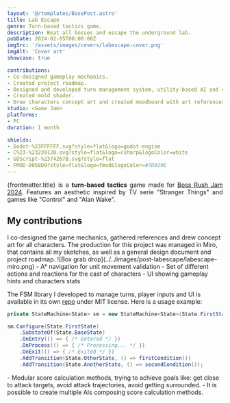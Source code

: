 ```yaml
---
layout: '@/templates/BasePost.astro'
title: Lab Escape
genre: Turn-based tactics game.
description: Beat all bosses and escape the underground lab.
pubDate: 2024-02-05T00:00:00Z
imgSrc: '/assets/images/covers/labescape-cover.png'
imgAlt: 'Cover art'
showcase: true

contributions:
- Co-designed gameplay mechanics.
- Created project roadmap.
- Designed and developed turn management system, utility-based AI and character abilities.
- Created mold shader.
- Drew characters concept art and created moodboard with art references.
studio: <Game Jam>
platforms:
- PC
duration: 1 month

shields:
- Godot-%23FFFFFF.svg?style=flat&logo=godot-engine
- C%23-%23239120.svg?style=flat&logo=csharp&logoColor=white
- GDScript-%2374267B.svg?style=flat
- FMOD-0058D9?style=flat&logo=fmod&logoColor=#7D929E
---
```


<div style="text-align: justify">
  {frontmatter.title} is a <b>turn-based tactics</b> game made for <a href="https://itch.io/jam/boss-rush-jam-2024">Boss Rush Jam 2024</a>.
  Features an aesthetic inspired by TV serie "Stranger Things" and games like "Control" and "Alan Wake".
</div>

<StoreLinkBanner
  gitHubUrl='https://github.com/ironcutter24/boss-rush-jam-2024'
  itchUrl='https://ironcutter24.itch.io/lab-escape'
/>

<ProjectDetails
  role='Game Designer - Lead Programmer'
  company={frontmatter.studio}
  platforms={frontmatter.platforms}
  time={frontmatter.duration}
/>

## My contributions

<Collapsible title="Design and concepting">
I co-designed the game mechanics, gathered references and drew concept art for all characters.
The production for this project was managed in Miro,
that contains all my sketches, as well as a general design document and project roadmap.
![Box grab drop](../../images/post-labescape/labescape-miro.png)
</Collapsible>

<Collapsible title="System programming">
- A* navigation for unit movement validation
- Set of different actions and reactions for the cast of characters
- UI showing gameplay hints and characters stats

The FSM library I developed to manage turns, player inputs and UI is available in its own [repo](https://github.com/ironcutter24/cs-state-machine) under MIT license.
Here is a usage example:
```csharp
private StateMachine<State> sm = new StateMachine<State>(State.FirstState);

sm.Configure(State.FirstState)
    .SubstateOf(State.BaseState)
    .OnEntry(() => { /* Entered */ })
    .OnProcess(() => { /* Processing... */ })
    .OnExit(() => { /* Exited */ })
    .AddTransition(State.OtherState, () => firstCondition())
    .AddTransition(State.AnotherState, () => secondCondition());
```
</Collapsible>

<Collapsible title="Utility-based AI" important>
- Modular score calculation methods, trying to achieve goals like: get close to attack targets, avoid attack trajectories, avoid getting surrounded.
- It is possible to create multiple AIs composing score calculation methods.
</Collapsible>
